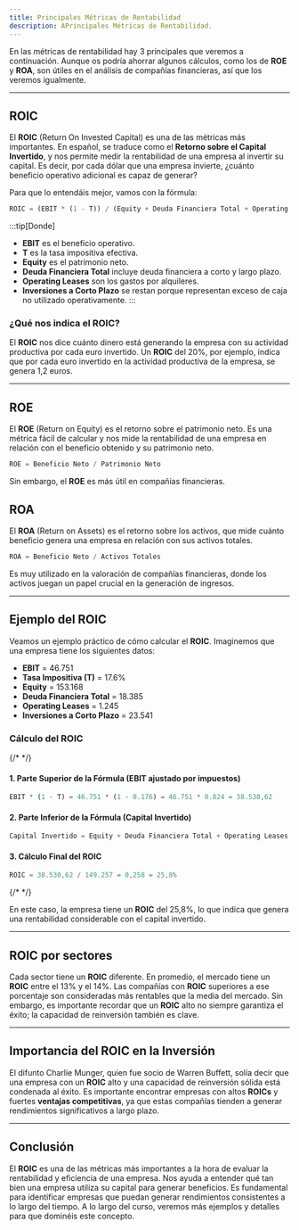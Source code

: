 ```yaml
---
title: Principales Métricas de Rentabilidad
description: APrincipales Métricas de Rentabilidad.
---
```



En las métricas de rentabilidad hay 3 principales que veremos a continuación. Aunque os podría ahorrar algunos cálculos, como los de **ROE** y **ROA**, son útiles en el análisis de compañías financieras, así que los veremos igualmente.

---

## ROIC

El **ROIC** (Return On Invested Capital) es una de las métricas más importantes. En español, se traduce como el **Retorno sobre el Capital Invertido**, y nos permite medir la rentabilidad de una empresa al invertir su capital. Es decir, por cada dólar que una empresa invierte, ¿cuánto beneficio operativo adicional es capaz de generar?

Para que lo entendáis mejor, vamos con la fórmula:

```js
ROIC = (EBIT * (1 - T)) / (Equity + Deuda Financiera Total + Operating Leases - Inversiones a Corto Plazo)
```

:::tip[Donde]
- **EBIT** es el beneficio operativo.
- **T** es la tasa impositiva efectiva.
- **Equity** es el patrimonio neto.
- **Deuda Financiera Total** incluye deuda financiera a corto y largo plazo.
- **Operating Leases** son los gastos por alquileres.
- **Inversiones a Corto Plazo** se restan porque representan exceso de caja no utilizado operativamente.
:::

### ¿Qué nos indica el ROIC?
El **ROIC** nos dice cuánto dinero está generando la empresa con su actividad productiva por cada euro invertido. Un **ROIC** del 20%, por ejemplo, indica que por cada euro invertido en la actividad productiva de la empresa, se genera 1,2 euros.

---

## ROE

El **ROE** (Return on Equity) es el retorno sobre el patrimonio neto. Es una métrica fácil de calcular y nos mide la rentabilidad de una empresa en relación con el beneficio obtenido y su patrimonio neto.

```js
ROE = Beneficio Neto / Patrimonio Neto
```

Sin embargo, el **ROE** es más útil en compañías financieras.

## ROA

El **ROA** (Return on Assets) es el retorno sobre los activos, que mide cuánto beneficio genera una empresa en relación con sus activos totales.

```js
ROA = Beneficio Neto / Activos Totales
```


Es muy utilizado en la valoración de compañías financieras, donde los activos juegan un papel crucial en la generación de ingresos.

---

## Ejemplo del ROIC

Veamos un ejemplo práctico de cómo calcular el **ROIC**. Imaginemos que una empresa tiene los siguientes datos:

- **EBIT** = 46.751
- **Tasa Impositiva (T)** = 17.6%
- **Equity** = 153.168
- **Deuda Financiera Total** = 18.385
- **Operating Leases** = 1.245
- **Inversiones a Corto Plazo** = 23.541

### Cálculo del ROIC

{/* <Steps> */}

#### 1. Parte Superior de la Fórmula (EBIT ajustado por impuestos)

```js
EBIT * (1 - T) = 46.751 * (1 - 0.176) = 46.751 * 0.824 = 38.530,62
```

#### 2. Parte Inferior de la Fórmula (Capital Invertido)

```js
Capital Invertido = Equity + Deuda Financiera Total + Operating Leases - Inversiones a Corto Plazo = 153.168 + 18.385 + 1.245 - 23.541 = 149.257
```


#### 3. Cálculo Final del ROIC

```js
ROIC = 38.530,62 / 149.257 = 0,258 = 25,8%
```
{/* </Steps> */}

En este caso, la empresa tiene un **ROIC** del 25,8%, lo que indica que genera una rentabilidad considerable con el capital invertido.

---

## ROIC por sectores

Cada sector tiene un **ROIC** diferente. En promedio, el mercado tiene un **ROIC** entre el 13% y el 14%. Las compañías con **ROIC** superiores a ese porcentaje son consideradas más rentables que la media del mercado. Sin embargo, es importante recordar que un **ROIC** alto no siempre garantiza el éxito; la capacidad de reinversión también es clave.

---

## Importancia del ROIC en la Inversión

El difunto Charlie Munger, quien fue socio de Warren Buffett, solía decir que una empresa con un **ROIC** alto y una capacidad de reinversión sólida está condenada al éxito. Es importante encontrar empresas con altos **ROICs** y fuertes **ventajas competitivas**, ya que estas compañías tienden a generar rendimientos significativos a largo plazo.

---

## Conclusión

El **ROIC** es una de las métricas más importantes a la hora de evaluar la rentabilidad y eficiencia de una empresa. Nos ayuda a entender qué tan bien una empresa utiliza su capital para generar beneficios. Es fundamental para identificar empresas que puedan generar rendimientos consistentes a lo largo del tiempo. A lo largo del curso, veremos más ejemplos y detalles para que dominéis este concepto.
